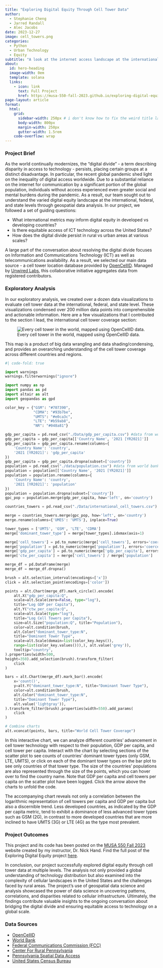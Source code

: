 ```yaml
---
title: "Exploring Digital Equity Through Cell Tower Data"
author:
  - Stephanie Cheng
  - Jarred Randall
  - Alec Jacobs
date: 2023-12-27
image: cell_towers.png
categories:
  - Python
  - Urban Technology
  - Equity
subtitle: "A look at the internet access landscape at the international, federal, and state level through geospatial data analysis"
about:
  id: hero-heading
  image-width: 0em
  template: solana
  links:
    - icon: link
      text: Full Project
      href: https://musa-550-fall-2023.github.io/exploring-digital-equity/
page-layout: article
format:
  html: 
    grid:
      sidebar-width: 250px # i don't know how to fix the weird title layout
      body-width: 800px
      margin-width: 250px
      gutter-width: 1.5rem
    code-overflow: wrap
---
```


### Project Brief

As the world continually modernizes, the "digital divide" - a term describing disparity in access to technology - persists, placing certain groups at a distinct disadvantage. In particular, the recent global pandemic shed light on the inequality of digital access worldwide. Due to a substantial reliance on the internet for communication by a significant portion of the global population, individuals without access experienced even greater social and mental burdens during the pandemic. As a result, our team sought out to understand the varied digital equity landscape at the international, federal, and state levels through geospatial data analysis. In our project, we followed a set of guiding questions:

- What international metrics may inform digital equity in developed vs developing countries?
- Is there equitable access of ICT technology across the United States?
- How does the digital divide persist in rural vs urban areas at various scales?

A large part of the conversation about resolving the digital divide focuses on Information and Communications Technology (ICT) as well as telecommunications availability. As a result, we selected our main data source - a cell tower location database provided by [OpenCellID](https://opencellid.com). Managed by [Unwired Labs](https://unwiredlabs.com), this collaborative initiative aggregates data from registered contributors.


### Exploratory Analysis

In our exploratory analysis, we created over a dozen data visualizations to evaluate cell tower data at the international, federal, and state level. These visualizations condensed over 200 million data points into comprehensible and actionable information. Here are a few visualizations that I contributed to the section I lead, the international cell tower coverage section: 

![Every cell tower in the world, mapped using OpenCellID data.](cell_towers.png)

This map is a product of big data wrangling and data shading/condensing, and provides an overarching understanding of the cell tower coverage across different countries and regions.

```python
#| code-fold: true

import warnings
warnings.filterwarnings("ignore")

import numpy as np
import pandas as pd
import altair as alt
import geopandas as gpd

color_key = {"GSM": "#707390",
             "CDMA": "#93b7be",
             "UMTS": "#e0ca3c",
             "LTE": "#b59ab8",
             "NR": "#048a81"}

gdp_per_capita = pd.read_csv("./Data/gdp_per_capita.csv") #data from world bank
gdp_per_capita = gdp_per_capita[['Country Name', '2021 [YR2021]']]
gdp_per_capita = gdp_per_capita.rename(columns={
    'Country Name': 'country',
    '2021 [YR2021]': 'gdp_per_capita'
})
gdp_per_capita = gdp_per_capita.dropna(subset=['country'])
population = pd.read_csv("./data/population.csv") #data from world bank
population = population[['Country Name', '2021 [YR2021]']]
population = population.rename(columns={
    'Country Name': 'country',
    '2021 [YR2021]': 'population'
})
population = population.dropna(subset=['country'])
gpc_pop = population.merge(gdp_per_capita, how='left', on='country')

countries_towers = pd.read_csv("./Data/international_cell_towers.csv")

merge = countries_towers.merge(gpc_pop, how='left', on='country')
merge.rename(columns={'UMES': 'UMTS'}, inplace=True)

tower_types = ['UMTS', 'GSM', 'LTE', 'CDMA']
merge['dominant_tower_type'] = merge[tower_types].idxmax(axis=1)

merge['cell_towers'] = pd.to_numeric(merge['cell_towers'], errors='coerce')
merge['population'] = pd.to_numeric(merge['population'], errors='coerce')
merge['gdp_per_capita'] = pd.to_numeric(merge['gdp_per_capita'], errors='coerce')
merge['ctw_per_capita'] = merge['cell_towers'] / merge['population']

merge_df = pd.DataFrame(merge)
merge_df = merge_df.dropna()

brush = alt.selection_interval(encodings=['x'])
click = alt.selection_point(encodings=['color'])

points = alt.Chart(merge_df).mark_circle().encode(
    alt.X("gdp_per_capita:Q",
    scale=alt.Scale(zero=False, type="log"),
    title="Log GDP per Capita"),
    alt.Y("ctw_per_capita:Q",
    scale=alt.Scale(type="log"),
    title="Log Cell Towers per Capita"),
    size=alt.Size("population:Q", title="Population"),
    color=alt.condition(brush,
    alt.Color("dominant_tower_type:N",
    title="Dominant Tower Type",
    scale=alt.Scale(domain=list(color_key.keys()), 
    range=list(color_key.values())),), alt.value('grey')),
    tooltip="country",
).properties(width=500,
height=350).add_selection(brush).transform_filter(
    click
)

bars = alt.Chart(merge_df).mark_bar().encode(
    x='count()',
    y=alt.Y("dominant_tower_type:N", title="Dominant Tower Type"),
    color=alt.condition(brush,
    alt.Color("dominant_tower_type:N",
    title="Dominant Tower Type"),
    alt.value('lightgray')),
).transform_filter(brush).properties(width=550).add_params(
    click
)

# Combine charts
alt.vconcat(points, bars, title="World Cell Tower Coverage")
```

In this interactive chart, we can analyze different countries’ advancement in cell tower technology with respect to their population, GDP per capita, and cell tower per capita. Interact with the chart by selecting sections of the scatter plot to see counts of countries’ dominant tower types (only GSM, LTE, UMTS), or click on each of the dominant tower types on the bar plot to see only countries of that tower type. The size of the countries’ populations are also represented through the size of the points, which you can hover over to find the country name. Note that GDP per capita and cell towers per capita on the scatter plot have been logged. Click the arrow above the charts to unfold the code.

The accompanying chart reveals not only a correlation between the logarithmic representation of cell towers per capita and GDP per capita but also a discernible trend. Less developed countries, as indicated by the GDP per capita metric, tend to exhibit a dominance of less advanced tower types such as GSM (2G), in contrast to more developed countries that are more inclined to have UMTS (3G) or LTE (4G) as the type most prevalent. 

### Project Outcomes

This project and its code has been posted on the [MUSA 550 Fall 2023](musa-550-fall-2023.github.io) website created by my instructor, Dr. Nick Hand. Find the full post of the Exploring Digital Equity project [here](https://musa-550-fall-2023.github.io/exploring-digital-equity/).

In conclusion, our project successfully explored digital equity through cell tower data at multiple levels. The analysis not only provided a global understanding of technology distribution but also examined into the complexity of cellular landscapes in the United States and the challenges faced by rural areas. The project’s use of geospatial data science and analysis showcased the power of data science in uncovering patterns, correlations, and disparities related to cellular infrastructure. Ultimately, the findings contribute valuable insights to the ongoing conversation about bridging the digital divide and ensuring equitable access to technology on a global scale.


### Data Sources
- [OpenCellID](https://opencellid.com)
- [World Bank](https://databank.worldbank.org/reports.aspx?source=2&series=NY.GDP.PCAP.CD&country=#)
- [Federal Communications Commission (FCC)](https://hifld-geoplatform.opendata.arcgis.com/datasets/geoplatform::cellular-towers/about)
- [Center For Rural Pennsylvania](https://www.rural.pa.gov/home)
- [Pennsylvania Spatial Data Access](https://www.pasda.psu.edu/uci/DataSummary.aspx?dataset=24)
- [United States Census Bureau](https://www.census.gov/geographies/mapping-files/time-series/geo/carto-boundary-file.html)


